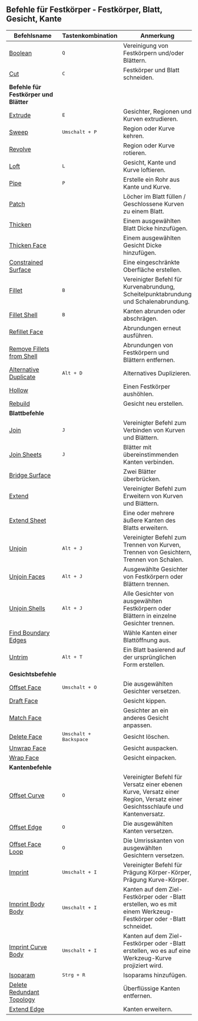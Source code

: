 ## Befehle für Festkörper - Festkörper, Blatt, Gesicht, Kante

| Befehlsname                                                  | Tastenkombination            | Anmerkung                                                                                                                  |
| ------------------------------------------------------------ | ---------------------------- | -------------------------------------------------------------------------------------------------------------------------- |
| [Boolean](solid/boolean)                                     | <kbd>Q</kbd>                 | Vereinigung von Festkörpern und/oder Blättern.                                                                             |
| [Cut](solid/cut)                                             | <kbd>C</kbd>                 | Festkörper und Blatt schneiden.                                                                                            |
| **Befehle für Festkörper und Blätter**                       |                              |                                                                                                                            |
| [Extrude](solid/extrude)                                     | <kbd>E</kbd>                 | Gesichter, Regionen und Kurven extrudieren.                                                                                |
| [Sweep](solid/sweep)                                         | <kbd>Umschalt + P</kbd>         | Region oder Kurve kehren.                                                                                                  |
| [Revolve](solid/revolve)                                     |                              | Region oder Kurve rotieren.                                                                                                |
| [Loft](solid/loft)                                           | <kbd>L</kbd>                 | Gesicht, Kante und Kurve loftieren.                                                                                        |
| [Pipe](solid/pipe)                                           | <kbd>P</kbd>                 | Erstelle ein Rohr aus Kante und Kurve.                                                                                     |
| [Patch](solid/patch)                                         |                              | Löcher im Blatt füllen / Geschlossene Kurven zu einem Blatt.                                                               |
| [Thicken](solid/thicken)                                     |                              | Einem ausgewählten Blatt Dicke hinzufügen.                                                                                 |
| [Thicken Face](solid/thicken-face)                           |                              | Einem ausgewählten Gesicht Dicke hinzufügen.                                                                               |
| [Constrained Surface](solid/constrained-surface)             |                              | Eine eingeschränkte Oberfläche erstellen.                                                                                  |
| [Fillet](solid/fillet)                                       | <kbd>B</kbd>                 | Vereinigter Befehl für Kurvenabrundung, Scheitelpunktabrundung und Schalenabrundung.                                       |
| [Fillet Shell](solid/fillet-shell)                           | <kbd>B</kbd>                 | Kanten abrunden oder abschrägen.                                                                                           |
| [Refillet Face](solid/refillet-face)                         |                              | Abrundungen erneut ausführen.                                                                                              |
| [Remove Fillets from Shell](solid/remove-fillets-from-shell) |                              | Abrundungen von Festkörpern und Blättern entfernen.                                                                        |
| [Alternative Duplicate](solid/alternative-duplicate)         | <kbd>Alt + D</kbd>           | Alternatives Duplizieren.                                                                                                  |
| [Hollow](solid/hollow)                                       |                              | Einen Festkörper aushöhlen.                                                                                                |
| [Rebuild](solid/rebuild)                                     |                              | Gesicht neu erstellen.                                                                                                     |
| **Blattbefehle**                                             |                              |                                                                                                                            |
| [Join](solid/join)                                           | <kbd>J</kbd>                 | Vereinigter Befehl zum Verbinden von Kurven und Blättern.                                                                  |
| [Join Sheets](solid/join-sheets)                             | <kbd>J</kbd>                 | Blätter mit übereinstimmenden Kanten verbinden.                                                                            |
| [Bridge Surface](solid/bridge-surface)                       |                              | Zwei Blätter überbrücken.                                                                                                  |
| [Extend](solid/extend)                                       |                              | Vereinigter Befehl zum Erweitern von Kurven und Blättern.                                                                  |
| [Extend Sheet](solid/extend-sheet)                           |                              | Eine oder mehrere äußere Kanten des Blatts erweitern.                                                                      |
| [Unjoin](solid/unjoin)                                       | <kbd>Alt + J</kbd>           | Vereinigter Befehl zum Trennen von Kurven, Trennen von Gesichtern, Trennen von Schalen.                                    |
| [Unjoin Faces](solid/unjoin-faces)                           | <kbd>Alt + J</kbd>           | Ausgewählte Gesichter von Festkörpern oder Blättern trennen.                                                               |
| [Unjoin Shells](solid/unjoin-shells)                         | <kbd>Alt + J</kbd>           | Alle Gesichter von ausgewählten Festkörpern oder Blättern in einzelne Gesichter trennen.                                   |
| [Find Boundary Edges](solid/find-boundary-edges)             |                              | Wähle Kanten einer Blattöffnung aus.                                                                                       |
| [Untrim](solid/untrim)                                       | <kbd>Alt + T</kbd>           | Ein Blatt basierend auf der ursprünglichen Form erstellen.                                                                 |
| **Gesichtsbefehle**                                          |                              |                                                                                                                            |
| [Offset Face](solid/offset-face)                             | <kbd>Umschalt + O</kbd>         | Die ausgewählten Gesichter versetzen.                                                                                      |
| [Draft Face](solid/draft-face)                               |                              | Gesicht kippen.                                                                                                            |
| [Match Face](solid/match-face)                               |                              | Gesichter an ein anderes Gesicht anpassen.                                                                                 |
| [Delete Face](solid/delete-face)                             | <kbd>Umschalt + Backspace</kbd> | Gesicht löschen.                                                                                                           |
| [Unwrap Face](solid/unwrap-face)                             |                              | Gesicht auspacken.                                                                                                         |
| [Wrap Face](solid/wrap-face)                                 |                              | Gesicht einpacken.                                                                                                         |
| **Kantenbefehle**                                            |                              |                                                                                                                            |
| [Offset Curve](solid/offset-curve)                           | <kbd>O</kbd>                 | Vereinigter Befehl für Versatz einer ebenen Kurve, Versatz einer Region, Versatz einer Gesichtsschlaufe und Kantenversatz. |
| [Offset Edge](solid/offset-edge)                             | <kbd>O</kbd>                 | Die ausgewählten Kanten versetzen.                                                                                         |
| [Offset Face Loop](solid/offset-face-loop)                   | <kbd>O</kbd>                 | Die Umrisskanten von ausgewählten Gesichtern versetzen.                                                                    |
| [Imprint](solid/imprint)                                     | <kbd>Umschalt + I</kbd>         | Vereinigter Befehl für Prägung Körper-Körper, Prägung Kurve-Körper.                                                        |
| [Imprint Body Body](solid/imprint-body-body)                 | <kbd>Umschalt + I</kbd>         | Kanten auf dem Ziel-Festkörper oder -Blatt erstellen, wo es mit einem Werkzeug-Festkörper oder -Blatt schneidet.           |
| [Imprint Curve Body](solid/imprint-curve-body)               | <kbd>Umschalt + I</kbd>         | Kanten auf dem Ziel-Festkörper oder -Blatt erstellen, wo es auf eine Werkzeug-Kurve projiziert wird.                       |
| [Isoparam](solid/isoparam)                                   | <kbd>Strg + R</kbd>          | Isoparams hinzufügen.                                                                                                      |
| [Delete Redundant Topology](solid/delete-redundant-topology) |                              | Überflüssige Kanten entfernen.                                                                                             |
| [Extend Edge](solid/extend-edge)                             |                              | Kanten erweitern.                                                                                                          |

